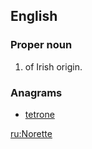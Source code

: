 ==English==

===Proper noun===
{{en-proper noun}}

# {{given name|female|from=Irish}} of Irish origin.

===Anagrams===
* [[tetrone#English|tetrone]]

[[ru:Norette]]